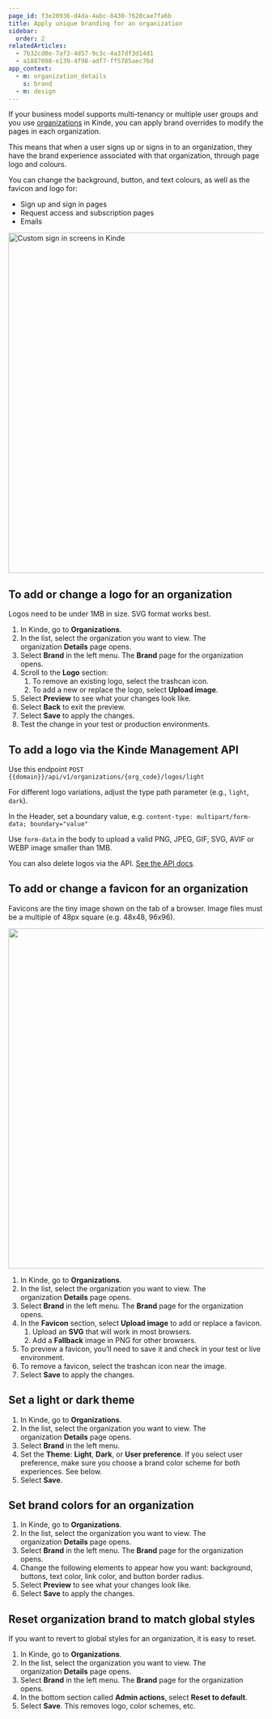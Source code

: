 ```yaml
---
page_id: f3e20936-d4da-4abc-8430-7620cae7fa6b
title: Apply unique branding for an organization
sidebar:
  order: 2
relatedArticles:
  - 7b32cd0e-7af3-4d57-9c3c-4a37df3d14d1
  - a1887098-e139-4f98-adf7-ff5785aec76d
app_context:
  - m: organization_details
    s: brand
  - m: design
---
```


If your business model supports multi-tenancy or multiple user groups and you use [organizations](/build/organizations/multi-tenancy-using-organizations/) in Kinde, you can apply brand overrides to modify the pages in each organization.

This means that when a user signs up or signs in to an organization, they have the brand experience associated with that organization, through page logo and colours.

You can change the background, button, and text colours, as well as the favicon and logo for:

- Sign up and sign in pages
- Request access and subscription pages
- Emails

<img
  src="https://imagedelivery.net/skPPZTHzSlcslvHjesZQcQ/c5a7fcf3-205b-4cf1-f199-d9da7aa11000/public"
  alt="Custom sign in screens in Kinde"
  width="672px"
  height="auto"
  fetchpriority="low"
  loading="lazy"
  decoding="async"
/>

## To add or change a logo for an organization

Logos need to be under 1MB in size. SVG format works best.

1. In Kinde, go to **Organizations**.
2. In the list, select the organization you want to view. The organization **Details** page opens.
3. Select **Brand** in the left menu. The **Brand** page for the organization opens.
4. Scroll to the **Logo** section:
   1. To remove an existing logo, select the trashcan icon.
   2. To add a new or replace the logo, select **Upload image**.
5. Select **Preview** to see what your changes look like.
6. Select **Back** to exit the preview.
7. Select **Save** to apply the changes.
8. Test the change in your test or production environments.

## To add a logo via the Kinde Management API

Use this endpoint `POST {{domain}}/api/v1/organizations/{org_code}/logos/light`

For different logo variations, adjust the type path parameter (e.g., `light`, `dark`).

In the Header, set a boundary value, e.g. `content-type: multipart/form-data; boundary="value"`

Use `form-data` in the body to upload a valid PNG, JPEG, GIF, SVG, AVIF or WEBP image smaller than 1MB.

You can also delete logos via the API. [See the API docs](https://docs.kinde.com/kinde-apis/management/#tag/organizations/post/api/v1/organizations/{org_code}/logos/{type}).

## To add or change a favicon for an organization

Favicons are the tiny image shown on the tab of a browser. Image files must be a multiple of 48px square (e.g. 48x48, 96x96).

<img
  src="https://imagedelivery.net/skPPZTHzSlcslvHjesZQcQ/310d10e2-ab73-4aec-9872-7352aca57200/public"
  alt=""
  width="672px"
  height="auto"
  fetchpriority="low"
  loading="lazy"
  decoding="async"
/>

1. In Kinde, go to **Organizations**.
2. In the list, select the organization you want to view. The organization **Details** page opens.
3. Select **Brand** in the left menu. The **Brand** page for the organization opens.
4. In the **Favicon** section, select **Upload image** to add or replace a favicon.
   1. Upload an **SVG** that will work in most browsers.
   2. Add a **Fallback** image in PNG for other browsers.
5. To preview a favicon, you’ll need to save it and check in your test or live environment.
6. To remove a favicon, select the trashcan icon near the image.
7. Select **Save** to apply the changes.

## Set a light or dark theme

1. In Kinde, go to **Organizations**.
2. In the list, select the organization you want to view. The organization **Details** page opens.
3. Select **Brand** in the left menu.
4. Set the **Theme**: **Light**, **Dark**, or **User preference**. If you select user preference, make sure you choose a brand color scheme for both experiences. See below.
5. Select **Save**.

## Set brand colors for an organization

1. In Kinde, go to **Organizations**.
2. In the list, select the organization you want to view. The organization **Details** page opens.
3. Select **Brand** in the left menu. The **Brand** page for the organization opens.
4. Change the following elements to appear how you want: background, buttons, text color, link color, and button border radius.
5. Select **Preview** to see what your changes look like.
6. Select **Save** to apply the changes.

## Reset organization brand to match global styles

If you want to revert to global styles for an organization, it is easy to reset.

1. In Kinde, go to **Organizations**.
2. In the list, select the organization you want to view. The organization **Details** page opens.
3. Select **Brand** in the left menu. The **Brand** page for the organization opens.
4. In the bottom section called **Admin actions**, select **Reset to default**.
5. Select **Save**. This removes logo, color schemes, etc.
